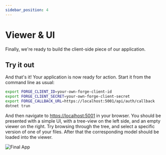 ```yaml
---
sidebar_position: 4
---
```


# Viewer & UI


Finally, we're ready to build the client-side piece of our application.

<ViewerPartial assetsFolder="wwwroot" />

## Try it out

And that's it! Your application is now ready for action. Start it from the command line as usual:

```bash
export FORGE_CLIENT_ID=your-own-forge-client-id
export FORGE_CLIENT_SECRET=your-own-forge-client-secret
export FORGE_CALLBACK_URL=https://localhost:5001/api/auth/callback
dotnet trun
```

And then navigate to [https://localhost:5001](https://localhost:5001) in your browser.
You should be presented with a simple UI, with a tree-view on the left side, and an empty viewer on the right.
Try browsing through the tree, and select a specific version of one of your files. After that the corresponding
model should be loaded into the viewer.

![Final App](./final-app.png)
